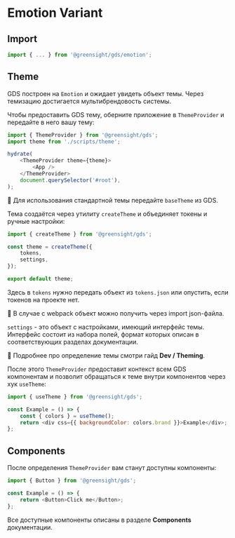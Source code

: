 
<Meta title="Intro / Usage Guide / Emotion" />

# Emotion Variant

## Import

```js
import { ... } from '@greensight/gds/emotion';
```

## Theme

GDS построен на `Emotion` и ожидает увидеть объект темы. Через темизацию достигается мультибрендовость системы.

Чтобы предоставить GDS тему, оберните приложение в `ThemeProvider` и передайте в него вашу тему:

```js
import { ThemeProvider } from '@greensight/gds';
import theme from './scripts/theme';

hydrate(
    <ThemeProvider theme={theme}>
        <App />
    </ThemeProvider>
    document.querySelector('#root'),
);
```

💬 Для использования стандартной темы передайте `baseTheme` из GDS.

Тема создаётся через утилиту `createTheme` и объединяет токены и ручные настройки:

```js
import { createTheme } from '@greensight/gds';

const theme = createTheme({
    tokens,
    settings,
});

export default theme;
```

Здесь в `tokens` нужно передать объект из `tokens.json` или опустить, если токенов на проекте нет.

💬 В случае с webpack объект можно получить через import json-файла.

`settings` - это объект с настройками, имеющий интерфейс темы. Интерфейс состоит из набора полей, формат которых описан в соответствующих разделах документации.

💬 Подробнее про определение темы смотри гайд **Dev / Theming**.

После этого `ThemeProvider` предоставит контекст всем GDS компонентам и позволит обращаться к теме внутри компонентов через хук `useTheme`:

```js
import { useTheme } from '@greensight/gds';

const Example = () => {
    const { colors } = useTheme();
    return <div css={{ backgroundColor: colors.brand }}>Example</div>;
};
```

## Components

После определения `ThemeProvider` вам станут доступны компоненты:

```js
import { Button } from '@greensight/gds';

const Example = () => {
    return <Button>Click me</Button>;
};
```

Все доступные компоненты описаны в разделе **Components** документации.

